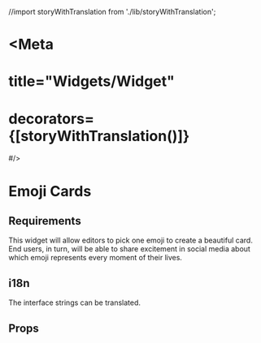 //import storyWithTranslation from './lib/storyWithTranslation';

# <Meta
#  title="Widgets/Widget"
#  decorators={[storyWithTranslation()]}
#/>

# Emoji Cards

## Requirements

This widget will allow editors to pick one emoji to create a beautiful card. End
users, in turn, will be able to share excitement in social media about which
emoji represents every moment of their lives.

<Story id="widgets-emoji-cards-components--plus-one" />

<Story id="widgets-emoji-cards-components--cat" />

## i18n

The interface strings can be translated.

<Story id="widgets-emoji-cards-components--spanish" />

## Props

<ArgsTable of={EmojiCards} />
